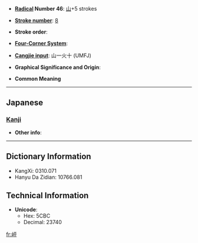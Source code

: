 * '''[[Wiktionary:Chinese radical index| Radical]] Number 46''': [[Wiktionary:Chinese radical index 山|山]]+5 strokes

* '''[[Wiktionary:Chinese total strokes index|Stroke number]]''': [[Wiktionary:Chinese total strokes index 8|8]]

* '''Stroke order''': 

* '''[[Wiktionary:Chinese four corner index|Four-Corner System]]''': 

* '''[[Wiktionary:Chinese Cangjie index|Cangjie input]]''': 山一火十 (UMFJ)

* '''Graphical Significance and Origin''': 

* '''Common Meaning'''

----

==Japanese==
===[[Kanji]]===
{{kanji|on readings=|kun readings=[[ゆり]] (yuri)}}

* '''Other info''':  

----

== Dictionary Information ==

* KangXi: 0310.071
* Hanyu Da Zidian: 10766.081

== Technical Information ==

* '''Unicode''':
** Hex: 5CBC
** Decimal: 23740

[[fr:岼]]